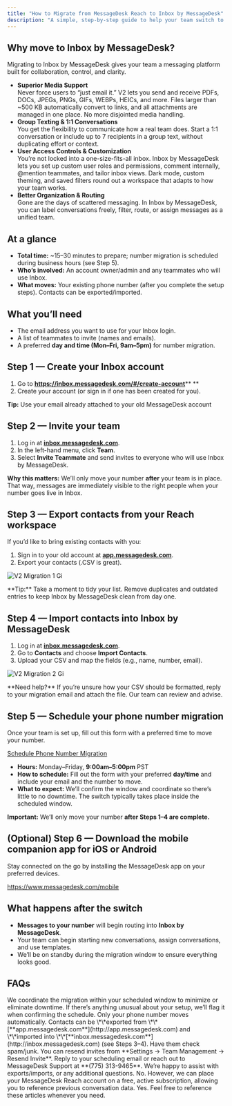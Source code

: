 ```yaml
---
title: "How to Migrate from MessageDesk Reach to Inbox by MessageDesk"
description: "A simple, step‑by‑step guide to help your team switch to Inbox by MessageDesk with confidence and minimal downtime."
---
```


## **Why move to Inbox by MessageDesk?**

Migrating to Inbox by MessageDesk gives your team a messaging platform built for collaboration, control, and clarity.

- **Superior Media Support**\
  Never force users to “just email it.” V2 lets you send and receive PDFs, DOCs, JPEGs, PNGs, GIFs, WEBPs, HEICs, and more. Files larger than ~500 KB automatically convert to links, and all attachments are managed in one place. No more disjointed media handling.
- **Group Texting & 1:1 Conversations**\
  You get the flexibility to communicate how a real team does. Start a 1:1 conversation or include up to 7 recipients in a group text, without duplicating effort or context.
- **User Access Controls & Customization**\
  You’re not locked into a one-size-fits-all inbox. Inbox by MessageDesk lets you set up custom user roles and permissions, comment internally, @mention teammates, and tailor inbox views. Dark mode, custom theming, and saved filters round out a workspace that adapts to how your team works.
- **Better Organization & Routing**\
  Gone are the days of scattered messaging. In Inbox by MessageDesk, you can label conversations freely, filter, route, or assign messages as a unified team.

## **At a glance**

- **Total time:** ~15–30 minutes to prepare; number migration is scheduled during business hours (see Step 5).
- **Who’s involved:** An account owner/admin and any teammates who will use Inbox.
- **What moves:** Your existing phone number (after you complete the setup steps). Contacts can be exported/imported.

## **What you’ll need**

- The email address you want to use for your Inbox login.
- A list of teammates to invite (names and emails).
- A preferred **day and time (Mon–Fri, 9am–5pm)** for number migration.

## **Step 1 — Create your Inbox account**

1. Go to [**<u>https://inbox.messagedesk.com/#/create-account</u>**](https://inbox.messagedesk.com/#/create-account)\*\* \*\*
2. Create your account (or sign in if one has been created for you).

**Tip:** Use your email already attached to your old MessageDesk account

## **Step 2 — Invite your team**

1. Log in at [**inbox.messagedesk.com**](http://inbox.messagedesk.com).
2. In the left-hand menu, click **Team**.
3. Select **Invite Teammate** and send invites to everyone who will use Inbox by MessageDesk.

**Why this matters:** We’ll only move your number **after** your team is in place. That way, messages are immediately visible to the right people when your number goes live in Inbox.

## **Step 3 — Export contacts from your Reach workspace**

If you’d like to bring existing contacts with you:

1. Sign in to your old account at [**app.messagedesk.com**](http://app.messagedesk.com).
2. Export your contacts (.CSV is great).

![V2 Migration 1 Gi](/images/V2-migration-1.gif)

<Note>
  **Tip:** Take a moment to tidy your list. Remove duplicates and outdated entries to keep Inbox by MessageDesk clean from day one.
</Note>

## **Step 4 — Import contacts into Inbox by MessageDesk**

1. Log in at [**inbox.messagedesk.com**](http://inbox.messagedesk.com).
2. Go to **Contacts** and choose **Import Contacts**.
3. Upload your CSV and map the fields (e.g., name, number, email).

![V2 Migration 2 Gi](/images/V2-migration-2.gif)

<Info>
  **Need help?** If you’re unsure how your CSV should be formatted, reply to your migration email and attach the file. Our team can review and advise.
</Info>

## **Step 5 — Schedule your phone number migration**

Once your team is set up, fill out this form with a preferred time to move your number.

[<u>Schedule Phone Number Migration</u>](https://messagedesk.typeform.com/to/GGtTW64l)

- **Hours:** Monday–Friday, **9:00am–5:00pm** PST
- **How to schedule:** Fill out the form with your preferred **day/time** and include your email and the number to move.
- **What to expect:** We’ll confirm the window and coordinate so there’s little to no downtime. The switch typically takes place inside the scheduled window.

**Important:** We’ll only move your number **after Steps 1–4 are complete.**

## **(Optional) Step 6 — Download the mobile companion app for iOS or Android**

Stay connected on the go by installing the MessageDesk app on your preferred devices.

[<u>https://www.messagedesk.com/mobile</u>](https://www.messagedesk.com/mobile) 

## **What happens after the switch**

- **Messages to your number** will begin routing into **Inbox by MessageDesk**.
- Your team can begin starting new conversations, assign conversations, and use templates.
- We’ll be on standby during the migration window to ensure everything looks good.

## **FAQs**

<AccordionGroup>
  <Accordion title="Will there be any downtime?" icon="sparkles">
    We coordinate the migration within your scheduled window to minimize or eliminate downtime. If there’s anything unusual about your setup, we’ll flag it when confirming the schedule.
  </Accordion>
  <Accordion title="Do my contacts move automatically?" icon="sparkles">
    Only your phone number moves automatically. Contacts can be \*\*exported from \*\*[**app.messagedesk.com**](http://app.messagedesk.com) and \*\*imported into \*\*[**inbox.messagedesk.com**](http://inbox.messagedesk.com) (see Steps 3–4).
  </Accordion>
  <Accordion title="What if a teammate can’t find their invite?">
    Have them check spam/junk. You can resend invites from **Settings → Team Management → Resend Invite**.
  </Accordion>
  <Accordion title="Who do I contact for help?">
    Reply to your scheduling email or reach out to MessageDesk Support at **(775) 313-9465**. We’re happy to assist with exports/imports, or any additional questions.
  </Accordion>
  <Accordion title="Does my conversation history migrate?">
    No. However, we can place your MessageDesk Reach account on a free, active subscription, allowing you to reference previous conversation data.
  </Accordion>
  <Accordion title="Is there onboarding content?">
    Yes. Feel free to reference these articles whenever you need.
  </Accordion>
</AccordionGroup>